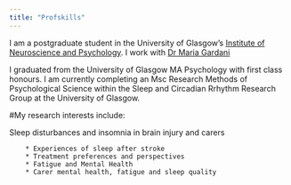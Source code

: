 ```yaml
---
title: "Profskills"
---
```


I am a postgraduate student in the University of Glasgow's
[Institute of Neuroscience and Psychology](http://www.gla.ac.uk/researchinstitutes/neurosciencepsychology/).
I work with [Dr Maria Gardani](https://www.gla.ac.uk/schools/psychology/staff/mariagardani/)

I graduated from the University of Glasgow MA Psychology with first class honours. I am currently completing an Msc Research Methods of Psychological Science within the Sleep and Circadian Rrhythm Research Group at the University of Glasgow. 

#My research interests include:

Sleep disturbances and insomnia in brain injury and carers 

        * Experiences of sleep after stroke 
        * Treatment preferences and perspectives 
        * Fatigue and Mental Health 
        * Carer mental health, fatigue and sleep quality 
        
        

        
  